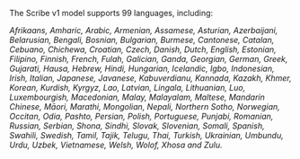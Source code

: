 The Scribe v1 model supports 99 languages, including:

_Afrikaans, Amharic, Arabic, Armenian, Assamese, Asturian, Azerbaijani, Belarusian, Bengali, Bosnian, Bulgarian, Burmese, Cantonese, Catalan, Cebuano, Chichewa, Croatian, Czech, Danish, Dutch, English, Estonian, Filipino, Finnish, French, Fulah, Galician, Ganda, Georgian, German, Greek, Gujarati, Hausa, Hebrew, Hindi, Hungarian, Icelandic, Igbo, Indonesian, Irish, Italian, Japanese, Javanese, Kabuverdianu, Kannada, Kazakh, Khmer, Korean, Kurdish, Kyrgyz, Lao, Latvian, Lingala, Lithuanian, Luo, Luxembourgish, Macedonian, Malay, Malayalam, Maltese, Mandarin Chinese, Māori, Marathi, Mongolian, Nepali, Northern Sotho, Norwegian, Occitan, Odia, Pashto, Persian, Polish, Portuguese, Punjabi, Romanian, Russian, Serbian, Shona, Sindhi, Slovak, Slovenian, Somali, Spanish, Swahili, Swedish, Tamil, Tajik, Telugu, Thai, Turkish, Ukrainian, Umbundu, Urdu, Uzbek, Vietnamese, Welsh, Wolof, Xhosa and Zulu._
